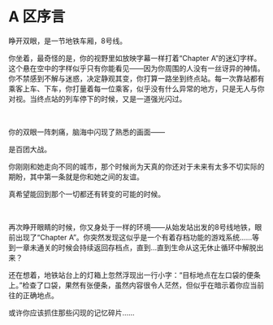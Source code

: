 # A 区序言

<div style={{color: `rgb(171, 25, 66)`}}>
睁开双眼，是一节地铁车厢，8号线。

你坐着，最奇怪的是，你的视野里如放映字幕一样打着“Chapter A”的迷幻字样。这个悬在空中的字样似乎只有你能看见——因为你周围的人没有一丝讶异的神情。你不禁感到不解与迷惑，决定静观其变，你打算一路坐到终点站。每一次靠站都有乘客上车、下车，你打量着每一位乘客，似乎没有什么异常的地方，只是无人与你对视。当终点站的列车停下的时候，又是一道强光闪过。

<br />

你的双眼一阵刺痛，脑海中闪现了熟悉的画面——

是百团大战。

你刚刚和她走向不同的城市，那个时候尚为天真的你还对于未来有太多不切实际的期盼，其中第一条就是你和她之间的友谊。

真希望能回到那个一切都还有转变的可能的时候。

<br />

再次睁开眼睛的时候，你又身处于一样的环境——从始发站出发的8号线地铁，眼前出现了“Chapter A”。你突然发现这似乎是一个有着存档功能的游戏系统……等到一章未通关的时候会持续返回存档点，直到…直到生命从这无休止循环中解脱出来？

还在想着，地铁站台上的灯箱上忽然浮现出一行小字：“目标地点在左口袋的便条上。”检查了口袋，果然有张便条，虽然内容很令人茫然，但似乎在暗示着你应当前往的正确地点。

或许你应该抓住那些闪现的记忆碎片……
</div>
